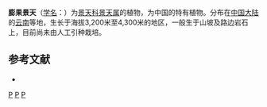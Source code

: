 {{Speciesbox 
| genus = Sedum
| species = raymondii
| authority = Fröd.
}}

'''膨果景天'''（[[学名|学名]]：{{lang|la|''Sedum raymondii''}}）为[[景天科|景天科]][[景天属|景天属]]的植物，为中国的特有植物。分布在[[中国大陆|中国大陆]]的[[云南|云南]]等地，生长于海拔3,200米至4,300米的地区，一般生于山坡及路边岩石上，目前尚未由人工引种栽培。

== 参考文献 ==
{{refbegin}}
* {{cite web| url =http://www.bioinfo.cn/db05/KmzwSpecies.php?action=view&id=5258| title =膨果景天| work =中国高等植物数据库全库| publisher =中国科学院微生物研究所| author =昆明植物研究所| accessdate =2009-02-25| deadurl =yes| archiveurl =https://web.archive.org/web/20160305100522/http://www.bioinfo.cn/db05/KmzwSpecies.php?action=view&id=5258| archivedate =2016-03-05}}
{{refend}}
{{Taxonbar|from=Q15231753}}

{{DEFAULTSORT:Sedum raymondii}}
[[Category:景天属|P]]
[[Category:中國特有植物|P]]
[[Category:云南植物|P]]